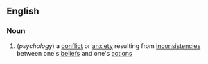 ==English==
===Noun===
{{wikipedia}}
#(''psychology'') a [[conflict]] or [[anxiety]] resulting from [[inconsistencies]] between one's [[belief]]s and one's [[action]]s